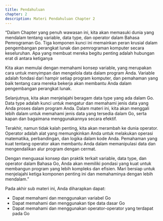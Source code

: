 ---
title: Pendahuluan
chapter: 2
description: Materi Pendahuluan Chapter 2
---

<Card>
“Dalam Chapter yang penuh wawasan ini, kita akan memasuki dunia yang
mendalam tentang variable, data type, dan operator dalam Bahasa Pemrograman
Go. Tiga komponen kunci ini memainkan peran krusial dalam pengembangan
perangkat lunak dan pemrograman komputer secara keseluruhan. Apa yang
membuat mereka begitu penting adalah hubungan erat di antara ketiganya

Kita akan memulai dengan memahami konsep variable, yang merupakan cara untuk
menyimpan dan mengelola data dalam program Anda. Variable adalah fondasi dari
hampir setiap program komputer, dan pemahaman yang baik tentang cara mereka
bekerja akan membantu Anda dalam pengembangan perangkat lunak.

Selanjutnya, kita akan menjelajahi beragam data type yang ada dalam Go. Data
type adalah kunci untuk mengatur dan memahami jenis data yang Anda proses
dalam program Anda. Dalam materi ini, kita akan menggali lebih dalam untuk
memahami jenis data yang tersedia dalam Go, serta kapan dan bagaimana
menggunakannya secara efektif.

Terakhir, namun tidak kalah penting, kita akan merambah ke dunia operator.
Operator adalah alat yang memungkinkan Anda untuk melakukan operasi
matematika, perbandingan, dan logika dalam kode Anda. Pemahaman yang kuat
tentang operator akan membantu Anda dalam memanipulasi data dan
mengendalikan alur program dengan cermat.

Dengan menguasai konsep dan praktik terkait variable, data type, dan operator
dalam Bahasa Go, Anda akan memiliki pondasi yang kuat untuk membangun
program yang lebih kompleks dan efisien. Mari bersiap untuk menjelajahi ketiga
komponen penting ini dan memahaminya dengan lebih mendalam.”

</Card>

Pada akhir sub materi ini, Anda diharapkan dapat:

- Dapat memahami dan menggunakan variabel Go
- Dapat memahami dan menggunakan tipe data dasar Go
- Dapat memahami dan menggunakan operator-operator yang terdapat
  pada Go

